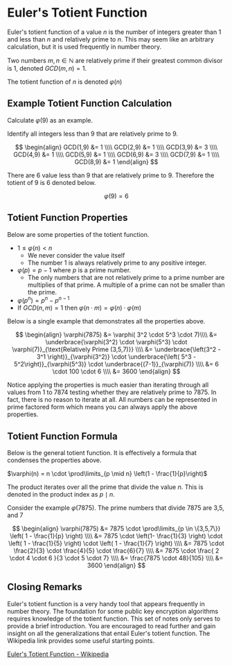 # Euler's Totient Function 

Euler's totient function of a value $n$ is the number of integers greater than 1 and less than $n$ and relatively prime to $n$.  This may seem like an arbitrary calculation, but it is used frequently in number theory.

Two numbers $m,n \in \mathbb{N}$ are relatively prime if their greatest common divisor is 1, denoted $GCD(m,n) = 1$.

The totient function of $n$ is denoted $\varphi(n)$

## Example Totient Function Calculation 

Calculate $\varphi(9)$ as an example. 

Identify all integers less than 9 that are relatively prime to 9.

$$
\begin{align}
GCD(1,9) &= 1 \\\\
GCD(2,9) &= 1 \\\\
GCD(3,9) &= 3 \\\\
GCD(4,9) &= 1 \\\\
GCD(5,9) &= 1 \\\\
GCD(6,9) &= 3 \\\\
GCD(7,9) &= 1 \\\\
GCD(8,9) &= 1 
\end{align}
$$

There are 6 value less than 9 that are relatively prime to 9.  Therefore the totient of $9$ is $6$ denoted below. 

$$\varphi(9) = 6$$


## Totient Function Properties

Below are some properties of the totient function. 

* $1 \leq \varphi(n) < n$ 
    * We never consider the value itself 
    * The number 1 is always relatively prime to any positive integer.
* $\varphi(p) = p-1$ where $p$ is a prime number. 
    * The only numbers that are not relatively prime to a prime number are multiplies of that prime.  A multiple of a prime can not be smaller than the prime. 
* $\varphi(p^n) = p^n - p^{n-1}$
* If $GCD(n,m) = 1$ then $\varphi(n \cdot m) = \varphi(n) \cdot \varphi(m)$

Below is a single example that demonstrates all the properties above. 

$$
\begin{align}
\varphi(7875) &= \varphi( 3^2 \cdot 5^3 \cdot 7)\\\\
&=  \underbrace{\varphi(3^2) \cdot \varphi(5^3) \cdot \varphi(7)}_{\text{Relatively Prime (3,5,7)}} \\\\
&= \underbrace{\left(3^2 - 3^1 \right)}_{\varphi(3^2)} \cdot \underbrace{\left( 5^3 - 5^2\right)}_{\varphi(5^3)} \cdot \underbrace{(7-1)}_{\varphi(7)} \\\\
&= 6 \cdot 100 \cdot 6 \\\\
&= 3600
\end{align}
$$

Notice applying the properties is much easier than iterating through all values from 1 to 7874 testing whether they are relatively prime to 7875.  In fact, there is no reason to iterate at all. All numbers can be represented in prime factored form which means you can always apply the above properties. 


## Totient Function Formula

Below is the general totient function.  It is effectively a formula that condenses the properties above. 

$\varphi(n) = n \cdot \prod\limits_{p \mid n} \left(1 - \frac{1}{p}\right)$

The product iterates over all the prime that divide the value $n$.  This is denoted in the product index as $p \mid n$. 

Consider the example $\varphi(7875)$. The prime numbers that divide 7875 are 3,5, and 7

$$
\begin{align}
\varphi(7875) &= 7875 \cdot \prod\limits_{p \in \{3,5,7\}} \left( 1 - \frac{1}{p} \right) \\\\
&= 7875  \cdot \left(1- \frac{1}{3} \right)  \cdot \left( 1 - \frac{1}{5} \right) \cdot \left( 1 - \frac{1}{7} \right) \\\\
&= 7875  \cdot \frac{2}{3} \cdot  \frac{4}{5} \cdot  \frac{6}{7} \\\\
&= 7875 \cdot \frac{  2  \cdot 4  \cdot 6 }{3 \cdot 5 \cdot 7}  \\\\
&= \frac{7875 \cdot 48}{105} \\\\
&= 3600
\end{align}
$$

## Closing Remarks 

Euler's totient function is a very handy tool that appears frequently in number theory. The foundation for some public key encryption algorithms requires knowledge of the totient function. This set of notes only serves to provide a brief introduction.  You are encouraged to read further and gain insight on all the generalizations that entail Euler's totient function.  The Wikipedia link provides some useful starting points. 

[Euler's Totient Function - Wikipedia](https://en.wikipedia.org/wiki/Euler%27s_totient_function)